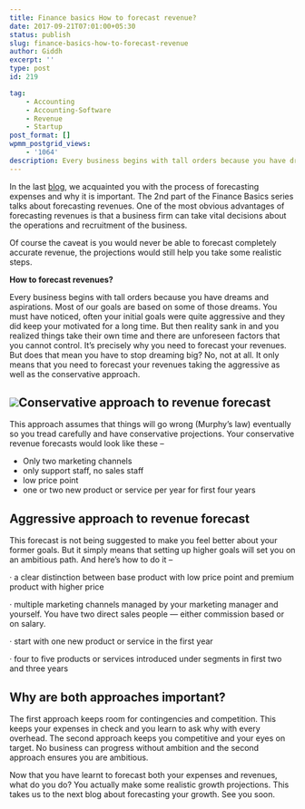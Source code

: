 ```yaml
---
title: Finance basics How to forecast revenue?
date: 2017-09-21T07:01:00+05:30
status: publish
slug: finance-basics-how-to-forecast-revenue
author: Giddh
excerpt: ''
type: post
id: 219

tag:
    - Accounting
    - Accounting-Software
    - Revenue
    - Startup
post_format: []
wpmm_postgrid_views:
    - '1064'
description: Every business begins with tall orders because you have dreams and aspirations. Most of our goals are based on some of those dreams. You must have noticed, often your initial goals
---
```

In the last [blog](https://giddh.com/blog/finance-basics-how-to-forecast-expenses), we acquainted you with the process of forecasting expenses and why it is important. The 2nd part of the Finance Basics series talks about forecasting revenues. One of the most obvious advantages of forecasting revenues is that a business firm can take vital decisions about the operations and recruitment of the business.

Of course the caveat is you would never be able to forecast completely accurate revenue, the projections would still help you take some realistic steps.

**How to forecast revenues?**

Every business begins with tall orders because you have dreams and aspirations. Most of our goals are based on some of those dreams. You must have noticed, often your initial goals were quite aggressive and they did keep your motivated for a long time. But then reality sank in and you realized things take their own time and there are unforeseen factors that you cannot control. It’s precisely why you need to forecast your revenues. But does that mean you have to stop dreaming big? No, not at all. It only means that you need to forecast your revenues taking the aggressive as well as the conservative approach.

<img class="wp-block-image size-large" src = "https://miro.medium.com/max/741/1*xLLWTm74PMtUYAxi3i8FiQ.jpeg" />Conservative approach to revenue forecast
-----------------------------------------

This approach assumes that things will go wrong (Murphy’s law) eventually so you tread carefully and have conservative projections. Your conservative revenue forecasts would look like these –

- Only two marketing channels
- only support staff, no sales staff
- low price point
- one or two new product or service per year for first four years

**Aggressive approach to revenue forecast**
-------------------------------------------

This forecast is not being suggested to make you feel better about your former goals. But it simply means that setting up higher goals will set you on an ambitious path. And here’s how to do it –

· a clear distinction between base product with low price point and premium product with higher price

· multiple marketing channels managed by your marketing manager and yourself. You have two direct sales people — either commission based or on salary.

· start with one new product or service in the first year

· four to five products or services introduced under segments in first two and three years

**Why are both approaches important?**
--------------------------------------

The first approach keeps room for contingencies and competition. This keeps your expenses in check and you learn to ask why with every overhead. The second approach keeps you competitive and your eyes on target. No business can progress without ambition and the second approach ensures you are ambitious.

Now that you have learnt to forecast both your expenses and revenues, what do you do? You actually make some realistic growth projections. This takes us to the next blog about forecasting your growth. See you soon.